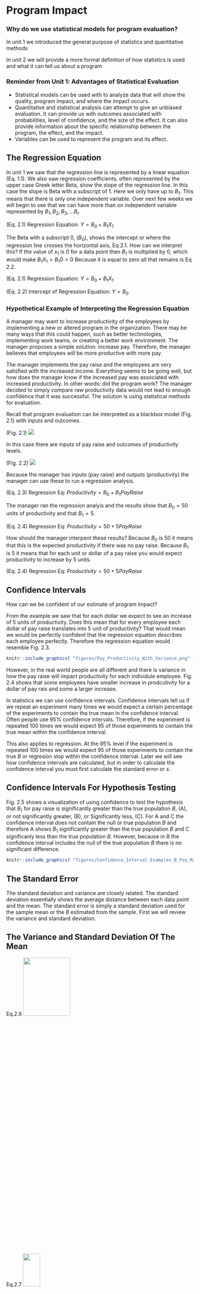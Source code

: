 
# Program Impact



### Why do we use statistical models for program evaluation?

In unit 1 we introduced the general purpose of statistics and quantitative methods

In unit 2 we will provide a more formal definition of how statistics is used and what it can tell us about a program


### Reminder from Unit 1: Advantages of Statistical Evaluation 

- Statistical models can be used with to analyze data that will show the quality, program impact, and where the impact occurs.
- Quantitative and statistical analysis can attempt to give an unbiased evaluation. It can provide us with outcomes associated with probabilities, level of confidence, and the size of the effect. It can also provide information about the specific relationship between the program, the effect, and the impact.
- Variables can be used to represent the program and its effect.


## The Regression Equation


In unit 1 we saw that the regression line is represented by a linear equation (Eq. 1.1). We also saw regression coefficients, often represented by the upper case Greek letter Beta, show the slope of the regression line. In this case the slope is Beta with a subscript of 1. Here we only have up to $B_{1}$. This means that there is only one independent variable. Over next few weeks we will begin to see that we can have more than on independent variable represented by $B_{1}, B_{2}, B_{3},...B_{i}$.   

(Eq. 2.1) Regression Equation: $Y = B_{0} + B_{1}X_{1}$


The Beta with a subscript 0, ($B_{0}$), shows the intercept or where the regression line crosses the horizontal axis, Eq 2.1. How can we interpret this? If the value of $x_1$ is 0 for a data point then $B_{1}$ is multiplied by 0, which would make $B_{1}X_1 = B_{1}0 = 0$ Because it is equal to zero all that remains is Eq 2.2.

(Eq. 2.1) Regression Equation: $Y = B_{0} + B_{1}X_{1}$

(Eq. 2.2) Intercept of Regression Equation: $Y = B_{0}$


### Hypothetical Example of Interpreting the Regression Equation

A manager may want to increase productivity of the employees by implementing a new or altered program in the organization. There may be many ways that this could happen, such as better technologies, implementing work teams, or creating a better work environment. The manager proposes a simple solution: increase pay. Therefore, the manager believes that employees will be more productive with more pay.


The manager implements the pay raise and the employees are very satisfied with the increased income. Everything seems to be going well, but how does the manager know if the increased pay was associated with increased productivity. In other words: did the program work? The manager decided to simply compare raw productivity data would not lead to enough confidence that it was successful. The solution is using statistical methods for evaluation.


Recall that program evaluation can be interpreted as a blackbox model (Fig. 2.1) with inputs and outcomes.

(Fig. 2.1)
![](figures/Input_Output_Blackbox.png)

In this case there are inputs of pay raise and outcomes of productivity levels. 

(Fig. 2.2)
![](figures/Pay_Productivity_Blackbox.png)


Because the manager has inputs (pay raise) and outputs (productivity) the manager can use these to run a regression analysis.


(Eq. 2.3) Regression Eq: $Productivity = B_{0} + B_{1}Pay Raise$



The manager ran the regression analyis and the results show that 
$B_{0} = 50$ units of productivity and that $B_{1} = 5$.


(Eq. 2.4) Regression Eq: $Productivity = 50 + 5Pay Raise$


How should the manager interpent these results? Because $B_{0}$ is 50 it means that this is the expected productivity if there was no pay raise. Because $B_{1}$ is 5 it means that for each unit or dollar of a pay raise you would expect productivity to increase by 5 units.


(Eq. 2.4) Regression Eq: $Productivity = 50 + 5Pay Raise$


## Confidence Intervals

How can we be confident of our estimate of program impact?

From the example we saw that for each dollar we expect to see an increase of 5 units of productivity. Does this mean that for every employee each dollar of pay raise translates into 5 unit of productivity? That would mean we would be perfectly confident that the regression equation describes each employee perfectly. Therefore the regression equation would resemble Fig. 2.3.


```r
knitr::include_graphics( "figures/Pay_Productivity_With_Variance.png" )
```




However, in the real world people are all different and there is variance in how the pay raise will impact productivity for each individule employee. Fig. 2.4 shows that some employees have smaller increase in prodcutivity for a dollar of pay rais and some a larger increase.



In statistics we can use confidence intervals. Confidence intervals tell us if we repeat an experiment many times we would expect a certain percentage of the experiments to contain the true mean in the confidence interval. Often people use 95% confidence intervals. Therefore, if the experiment is repeated 100 times we would expect 95 of those experiments to contain the true mean within the confidence interval.

This also applies to regression. At the 95% level if the experiment is repeated 100 times we would expect 95 of those experiments to contain the true $B$ or regresion slop  within the confidence interval. Later we will see how confidence intervals are calculated, but in order to calculate the confidence interval you must first calculate the standard error or $s$.


## Confidence Intervals For Hypothesis Testing

Fig. 2.5 shows a visualization of using confidence to test the hypothesis that $B_{1}$ for pay raise is significantly greater than the true population $B$, (A), or not significantly greater, (B), or Significantly less, (C). For A and C the confidence interval does not contain the null or true population $B$ and therefore A shows $B_{1}$ significantly greater than the true population $B$ and C significanly less than the true population $B$. However, because in B the confidence interval includes the null of the true population $B$ there is no significant difference.


```r
knitr::include_graphics( "figures/Confidence_Interval_Examples_B_Pay_Raise.png" )
```

## The Standard Error

The standard deviation and variance are closely related. The standard deviation essentially shows the average distance between each data point and the mean. The standard error is simply a standard deviation used for the sample mean or the $B$ estimated from the sample. First we will review the variance and standard deviation.



## The Variance and Standard Deviation Of The Mean


Eq.2.6
<img src="figures/X_Variance_Equation.png" width="50%" height="20%">

Eq.2.7
<img src="figures/X_SDev_Equation.png" width="30%" height="15%">




Eq. 2.6 shows the equation for calculating the variance. $\sigma^2_{x}$ is the symbol for the variance. $\bar{x}$ is the sample mean and $x_{i}$ is each individual data point. Therefore, $x_{i}$ - $\bar{x}$ is the size of the deviation of each data point from the mean. The subscript $i$ stands for index, therefore $x_{1}$ is the first data point. $\Sigma$ represents the summation. Therefore, $\Sigma(x_{i} - \bar{x})$ is the summation of the deviation of each data point from the mean.
$n$ is the sample size or number of data points. 


When thinking about the variance formula, why not just use the average of the summation of the deviations of each data point? Because the mean will be the center of the data, the sum of deviations will always equal 0. Therefore, if the deviations are squared the deviations all become positive. 



Because the variance uses squared deviation it is not in the same units a the data points or the mean. The solution is to take the square root of the variance, Eq. 2.7, which is called the standard deviation or $\sigma$. This puts the variance into the same units as the data points and the mean. In addition, it is easier to interpret.


### Hand Calculation Of The Variance

Below shows how to calculate the variance by hand using Eq. 2.6. The data set shows the grades of 5 students of a quiz with a maximum of 10 points. The entire data set is represented by $X$.

$X = [10, 8, 9, 6, 10]$


First calculate the deviation from the mean for each data point.

$10 - 8.6 = 1.4$

$8 - 8.6 = -0.6$

$9 - 8.6 = .4$

$6 - 8.6 = -2.6$

$10 - 8.6 = 1.4$




The second step is to square each deviation from the mean.

$1.4^2 = 1.96$

$-.6^2 = .36$

$.4^2 = .16$

$-2.6^2 = 6.76$

$1.4^2 = 1.96$


The third step is tha sum or add the squared deviations from the mean. This is called the sum of the squared deviations.

$\Sigma(x_{i} - \bar{x})^2) = 1.96 + .36 + .16 + 6.76 + 1.96 = 11.2$


The fourth step is to calculate the sample size minus 1.

$5 - 1 = 4$



The final step is to divide the sum of squared deviations by the sample size minus 1.

$\sigma^2 = \Sigma(x_{i} - \bar{x})^2)/(n-1)$

$\sigma^2 = 11.2/4 = 2.8$

To calculate the standard deviation we simply take the square root of the variance or 2.8.

$\sigma = \sqrt{\sigma^2} = \sqrt{2.8} =1.673$  



## The Standard Error Of The Sample Mean

Recall that the standard error is used when we do not know the true population standard deviation and only obtain a standard deviation of a sample. One very interesting fact is that the distribution of the means of each sample converges to a normal distribution as the number of samples become very large. This is refered to as a sampling distribution. The concept that the sampling distributions of the means approaches a normal distribution is called the Central Limit Theorem. Because of the Central Limit Theorem the mean and standard error are our best estimates of the population statistics even though we only have one sample. Therefore, we will use the standard error instead of the standard deviation when we conduct inferential statistics from a sample. 



### Calculating The Standard Error Of The Mean

Eq. 2.8 shows the standard error denoted by $SE_{\bar{x}}$. This is the formual that we will used for statistical analyses, such as confidence intervals. 

Eq. 2.8


```r
knitr::include_graphics( "figures/Standard_Error_Mean_Equation.png" )
```




### Hand Calculating The Mean And Standard Error Of Samples.

Recall that we calculated the variance and standard deviation previously with 5 data points.If those 5 data points are the population, we can take substes of those 5 data points as samples. Below are all the possible samples of 3 data points.

Sample Data Sets:

$X_{1} = [10, 8, 9]$     $X_{2} = [10, 9, 6]$   

$X_{3} = [10, 6, 10]$    $X_{4} = [8, 9, 6]$    

$X_{5} = [8, 6, 10]$     $X_{6} = [8, 10, 10]$  

$X_{7} = [9, 6, 10]$     $X_{8} = [9, 10, 10]$  

$X_{9} = [6, 10, 10]$    $X_{10} = [6, 10, 8]$




### Calculating The Standard Error

The first step is to calculate the standard deviations for each data set. We have alreatdy calculated the standard deviation by had previously. Therefore, the standard deviations are provided below.

$X_{1} = 1$      $X_{2} = 2.08$

$X_{3} = 2.31$   $X_{4} =1.53$

$X_{5} = 2$      $X_{6} = 1.15$

$X_{7} = 2.08$   $X_{8} = .578$

$X_{9} = 2.31$   $X_{10} = 2$


The final step is to divide the standard deviations by the sqare root of n or the sample size. For each data set the sample size is 3.

$1/\sqrt(3) = .58$  $2.08/\sqrt(3)$

$2.31/\sqrt(3) = 1.33$ $1.53/\sqrt(3) = .88$

$2/\sqrt(3) = 1.55$ $1.15/\sqrt(3) = .67$

$2.08/\sqrt(3) = 1.20$ $.578/\sqrt(3) = .33$

$2.31/\sqrt(3) = 1.33$ $2/\sqrt(3) = 1.55$




### Recap Of The Standard Error

Conceptually both the standard deviation and the standard error are identical (both measure the 'average' error we expect when we make a guess about the population statistic using a sample statistic, and the formula for the confidence interval will be the same no matter which we use).

The formula for the standard error for each sample statistic has been derived by mathematicians, and provides the theoretical foundations for inferential statistic. We don't have to take multiple samples to calculate the average error directly. Statistical theory has already established the relationship between descriptive statistics of a sample and the standard error.




## Summary: What we covered in this unit


* We introduced the regression model and how to interpret the slope of the program and the impact on the outcome.

* We introduced how to know if there is confidence in a program and the concept of confidence intervals.

* We introduced the standard error and when we use it rather than the standard diviation.

* We calculated step-by-step the variance, the standard deviation, and the standard error.




### Looking Ahead

* We will cover the interpretation of the standard error.

* We will cover the details of calculating confidence intervals.

* We will cover the regression model in more detail.

